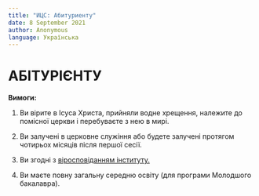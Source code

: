 ```yaml
---
title: "ИЦС: Абитуриенту"
date: 8 September 2021
author: Anonymous
language: Українська
---
```


# АБІТУРІЄНТУ

**Вимоги:**

1.  Ви вірите в Ісуса Христа, прийняли водне хрещення, належите до помісної церкви і перебуваєте з нею в мирі.

2.  Ви залучені в церковне служіння або будете залучені протягом чотирьох місяців після першої сесії.

3.  Ви згодні з [віросповіданням інституту.](/static/kratkoe-ispovedanie.pdf "kratkoe-ispovedanie")

4.  Ви маєте повну загальну середню освіту (для програми Молодшого бакалавра).
